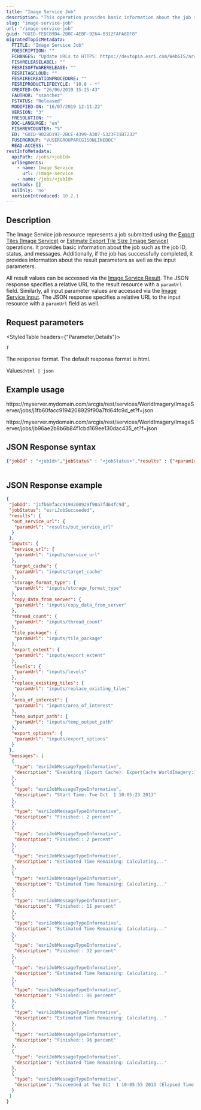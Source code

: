 ```yaml
---
title: "Image Service Job"
description: "This operation provides basic information about the job such as the job ID, status, and messages."
slug: "image-service-job"
url: "/image-service-job"
guid: "GUID-FEDCB9D4-2B0C-4EBF-9264-B312FAFA8DF8"
migratedTopicMetadata:
  FTITLE: "Image Service Job"
  FDESCRIPTION: ""
  FCHANGES: "Update URLs to HTTPS: https://devtopia.esri.com/WebGIS/arcgis-rest-api-documentation/issues/181"
  FISHRELEASELABEL: ""
  FESRISOFTWARERELEASE: ""
  FESRITAGCLOUD: ""
  FESRIRECREATIONPROCEDURE: ""
  FESRIPRODUCTLIFECYCLE: "10.8 - *"
  CREATED-ON: "26/06/2019 15:25:43"
  FAUTHOR: "ssanchez"
  FSTATUS: "Released"
  MODIFIED-ON: "16/07/2019 12:11:22"
  VERSION: "3"
  FRESOLUTION: ""
  DOC-LANGUAGE: "en"
  FISHREVCOUNTER: "5"
  ED: "GUID-902BD197-2BCE-4399-A307-5323F31B7232"
  FUSERGROUP: "VUSERGROUPARCGISONLINEDOC"
  READ-ACCESS: ""
restInfoMetadata:
  apiPath: /jobs/<jobId>
  urlSegments:
    - name: Image Service
      url: /image-service
    - name: /jobs/<jobId>
  methods: []
  sslOnly: 'no'
  versionIntroduced: 10.2.1
---
```


## Description

The Image Service job resource represents a job submitted using the [Export Tiles (Image Service)](/export-tiles-image-service) or [Estimate Export Tile Size (Image Service)](/estimate-export-tile-size-image-service) operations. It provides basic information about the job such as the job ID, status, and messages. Additionally, if the job has successfully completed, it provides information about the result parameters as well as the input parameters.

All result values can be accessed via the [Image Service Result](/image-service-result). The JSON response specifies a relative URL to the result resource with a `paramUrl` field. Similarly, all input parameter values are accessed via the [Image Service Input](/image-service-input). The JSON response specifies a relative URL to the input resource with a `paramUrl` field as well.

##  Request parameters 

<StyledTable headers={"Parameter,Details"}>

<StyledTableRow>

<StyledTableCell cellStyle="markdown">

`f` 

</StyledTableCell>

<StyledTableCell cellStyle="markdown">

The response format. The default response format is html.

Values:`html | json` 

</StyledTableCell>

</StyledTableRow>

</StyledTable>

## Example usage

https&#x3A;//myserver.mydomain.com/arcgis/rest/services/WorldImagery/ImageServer/jobs/j1fb60facc9194208929f90a7fd64fc9d_et?f=json

https&#x3A;//myserver.mydomain.com/arcgis/rest/services/WorldImagery/ImageServer/jobs/jb96ae2b8b6b84f1cbd169ee130dac435_et?f=json

## JSON Response syntax

```json
{"jobId" : "<jobId>","jobStatus" : "<jobStatus>","results" : {"<param1>" : {"paramUrl" : "<relativeUrlToParam1>"},"<param2>" : {"paramUrl" : "<relativeUrlToParam2>"}},"inputs" : {"<param1>" : {"paramUrl" : "<relativeUrlToParam1>"},"<param2>" : {"paramUrl" : "<relativeUrlToParam2>"}},"messages" : [{"type" : "<type1>", "description" : "<description1>"},{"type" : "<type2>", "description" : "<description2>"}]}
          
```

 

## JSON Response example

```json
{
 "jobId": "j1fb60facc9194208929f90a7fd64fc9d",
 "jobStatus": "esriJobSucceeded",
 "results": {
  "out_service_url": {
   "paramUrl": "results/out_service_url"
  }
 },
 "inputs": {
  "service_url": {
   "paramUrl": "inputs/service_url"
  },
  "target_cache": {
   "paramUrl": "inputs/target_cache"
  },
  "storage_format_type": {
   "paramUrl": "inputs/storage_format_type"
  },
  "copy_data_from_server": {
   "paramUrl": "inputs/copy_data_from_server"
  },
  "thread_count": {
   "paramUrl": "inputs/thread_count"
  },
  "tile_package": {
   "paramUrl": "inputs/tile_package"
  },
  "export_extent": {
   "paramUrl": "inputs/export_extent"
  },
  "levels": {
   "paramUrl": "inputs/levels"
  },
  "replace_existing_tiles": {
   "paramUrl": "inputs/replace_existing_tiles"
  },
  "area_of_interest": {
   "paramUrl": "inputs/area_of_interest"
  },
  "temp_output_path": {
   "paramUrl": "inputs/temp_output_path"
  },
  "export_options": {
   "paramUrl": "inputs/export_options"
  }
 },
 "messages": [
  {
   "type": "esriJobMessageTypeInformative",
   "description": "Executing (Export Cache): ExportCache WorldImagery:ImageServer # COMPACT TRUE 1 TRUE # 0-2 FALSE \"Feature Set\" # {\"requestMode\":\"REST\",\"exportBy\":\"levelId\",\"recompress\":false,\"recompressQuality\":90}"
  },
  {
   "type": "esriJobMessageTypeInformative",
   "description": "Start Time: Tue Oct  1 10:05:23 2013"
  },
  {
   "type": "esriJobMessageTypeInformative",
   "description": "Finished:: 2 percent"
  },
  {
   "type": "esriJobMessageTypeInformative",
   "description": "Finished:: 2 percent"
  },
  {
   "type": "esriJobMessageTypeInformative",
   "description": "Estimated Time Remaining: Calculating..."
  },
  {
   "type": "esriJobMessageTypeInformative",
   "description": "Estimated Time Remaining: Calculating..."
  },
  {
   "type": "esriJobMessageTypeInformative",
   "description": "Finished:: 11 percent"
  },
  {
   "type": "esriJobMessageTypeInformative",
   "description": "Estimated Time Remaining: Calculating..."
  },
  {
   "type": "esriJobMessageTypeInformative",
   "description": "Finished:: 32 percent"
  },
  {
   "type": "esriJobMessageTypeInformative",
   "description": "Estimated Time Remaining: Calculating..."
  },
  {
   "type": "esriJobMessageTypeInformative",
   "description": "Finished:: 96 percent"
  },
  {
   "type": "esriJobMessageTypeInformative",
   "description": "Estimated Time Remaining: Calculating..."
  },
  {
   "type": "esriJobMessageTypeInformative",
   "description": "Finished:: 96 percent"
  },
  {
   "type": "esriJobMessageTypeInformative",
   "description": "Estimated Time Remaining: Calculating..."
  },
  {
   "type": "esriJobMessageTypeInformative",
   "description": "Succeeded at Tue Oct  1 10:05:55 2013 (Elapsed Time: 31.72 seconds)"
  }
 ]
}
```

 
